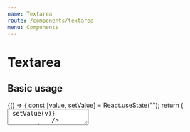 ```yaml
---
name: Textarea
route: /components/textarea
menu: Components
---
```



# Textarea

## Basic usage

<Playground>
    {() => {
        const [value, setValue] = React.useState("");
        return (
            <Textarea
                label="Textarea field label"
                value={value}
                onChange={(v) => setValue(v)}
            />
        );
    }}
</Playground>

<Props of={Textarea} />
